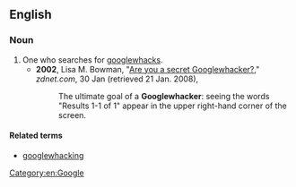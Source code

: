 ==English==

===Noun===
{{en-noun}}

# One who searches for [[googlewhacks]].
#*'''2002''', Lisa M. Bowman, "[http://news.zdnet.com/2100-9595_22-826128.html Are you a secret Googlewhacker?]," ''zdnet.com'', 30 Jan (retrieved 21 Jan. 2008),
#*:The ultimate goal of a '''Googlewhacker''': seeing the words "Results 1-1 of 1" appear in the upper right-hand corner of the screen.

====Related terms====
*[[googlewhacking]]

[[Category:en:Google]]